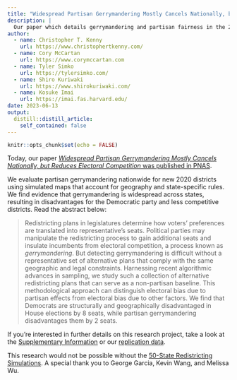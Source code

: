 ```yaml
---
title: "Widespread Partisan Gerrymandering Mostly Cancels Nationally, but Reduces Electoral Competition Published in PNAS"
description: |
  Our paper which details gerrymandering and partisan fairness in the 2022 redistricting maps is now published in PNAS.
author:
  - name: Christopher T. Kenny
    url: https://www.christophertkenny.com/
  - name: Cory McCartan
    url: https://www.corymccartan.com
  - name: Tyler Simko
    url: https://tylersimko.com/
  - name: Shiro Kuriwaki
    url: https://www.shirokuriwaki.com/
  - name: Kosuke Imai
    url: https://imai.fas.harvard.edu/
date: 2023-06-13
output:
  distill::distill_article:
    self_contained: false
---
```



```r
knitr::opts_chunk$set(echo = FALSE)
```

Today, our paper [*Widespread Partisan Gerrymandering Mostly Cancels Nationally, but Reduces Electoral Competition* was published in PNAS](https://www.pnas.org/doi/10.1073/pnas.2217322120). 

We evaluate partisan gerrymandering nationwide for new 2020 districts using simulated maps that account for geography and state-specific rules. We find evidence that gerrymandering is widespread across states, resulting in disadvantages for the Democratic party and less competitive districts. Read the abstract below:

> Redistricting plans in legislatures determine how voters' preferences are translated into representative's seats. Political parties may manipulate the redistricting process to gain additional seats and insulate incumbents from electoral competition, a process known as *gerrymandering*. But detecting gerrymandering is difficult without a representative set of alternative plans that comply with the same geographic and legal constraints. Harnessing recent algorithmic advances in sampling, we study such a collection of alternative redistricting plans that can serve as a non-partisan baseline. This methodological approach can distinguish electoral bias due to partisan effects from electoral bias due to other factors. We find that Democrats are structurally and geographically disadvantaged in House elections by 8 seats, while partisan gerrymandering disadvantages them by 2 seats.

If you're interested in further details on this research project, take a look at the [Supplementary Information](https://www.pnas.org/doi/10.1073/pnas.2217322120#supplementary-materials) or our [replication data](https://dataverse.harvard.edu/dataset.xhtml?persistentId=doi:10.7910/DVN/JI1U8X).

This research would not be possible without the [50-State Redistricting Simulations](https://alarm-redist.org/fifty-states/). A special thank you to George Garcia, Kevin Wang, and Melissa Wu.



